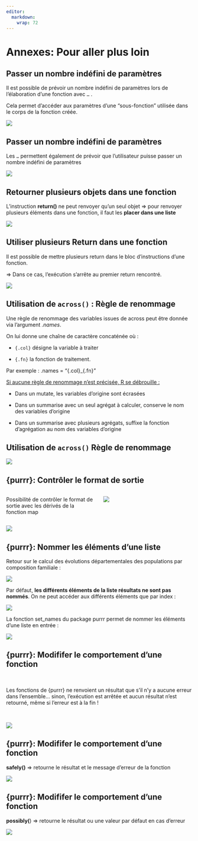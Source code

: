 ```yaml
---
editor: 
  markdown: 
    wrap: 72
---
```


# Annexes: Pour aller plus loin {.backgroundTitre .unnumbered}

## Passer un nombre indéfini de paramètres {.unnumbered}

Il est possible de prévoir un nombre indéfini de paramètres lors de
l’élaboration d’une fonction avec `…` .

Cela permet d’accéder aux paramètres d’une "sous-fonction" utilisée dans
le corps de la fonction créée.

![](img/clipboard-chap3-1.png){fig-align="center"}

## Passer un nombre indéfini de paramètres {.unnumbered}

Les `…` permettent également de prévoir que l’utilisateur puisse passer
un nombre indéfini de paramètres

![](img/clipboard-chap3-2.png){fig-align="center"}

## Retourner plusieurs objets dans une fonction {.unnumbered}

L’instruction **return()** ne peut renvoyer qu’un seul objet ⇒ pour
renvoyer plusieurs éléments dans une fonction, il faut les **placer dans
une liste**

![](img/clipboard-chap3-3.png){fig-align="center"}

## Utiliser plusieurs Return dans une fonction {.unnumbered}

Il est possible de mettre plusieurs return dans le bloc d’instructions
d’une fonction.

=\> Dans ce cas, l’exécution s’arrête au premier return rencontré.

![](img/clipboard-chap3-4.png){fig-align="center"}

## Utilisation de `across()` : Règle de renommage {.unnumbered}

Une règle de renommage des variables issues de across peut être donnée
via l’argument *.names*.

On lui donne une chaîne de caractère concaténée où :

-   `{.col}` désigne la variable à traiter

-   `{.fn}` la fonction de traitement.

Par exemple : .names = "{.col}\_{.fn}"

[Si aucune règle de renommage n’est précisée, R se débrouille
:]{.underline}

-   Dans un mutate, les variables d’origine sont écrasées

-   Dans un summarise avec un seul agrégat à calculer, conserve le nom
    des variables d’origine

-   Dans un summarise avec plusieurs agrégats, suffixe la fonction
    d’agrégation au nom des variables d’origine

## Utilisation de `across()` Règle de renommage {.unnumbered}

![](img/clipboard-chap3-5.png){fig-align="center"}

## {purrr}: Contrôler le format de sortie {.unnumbered}


::: columns
::: {.column width="50%"}
Possibilité de contrôler le format de sortie avec les dérivés de la
fonction map

:::

::: {.column width="50%"}
![](img/clipboard-chap3-6.png){fig-align="center"}
:::
:::


![](img/clipboard-chap3-7.png){fig-align="center"}

## {purrr}: Nommer les éléments d'une liste {.unnumbered}

Retour sur le calcul des évolutions départementales des populations par
composition familiale :

![](img/clipboard-chap3-8.png){fig-align="center"}

Par défaut, **les différents éléments de la liste résultats ne sont pas
nommés**. On ne peut accéder aux différents éléments que par index :

![](img/clipboard-chap3-9.png){fig-align="center"}

La fonction set_names du package purrr permet de nommer les éléments
d’une liste en entrée :

![](img/clipboard-chap3-10.png){fig-align="center"}

## {purrr}: Modififer le comportement d'une fonction {.unnumbered}

<br>

Les fonctions de {purrr} ne renvoient un résultat que s’il n’y a aucune
erreur dans l’ensemble… sinon, l’exécution est arrêtée et aucun résultat
n’est retourné, même si l’erreur est à la fin !

<br>

![](img/clipboard-chap3-11.png){fig-align="center"}

## {purrr}: Modififer le comportement d'une fonction {.unnumbered}

**safely()** ⇒ retourne le résultat et le message d’erreur de la
fonction

![](img/clipboard-chap3-12.png){fig-align="center"}

## {purrr}: Modififer le comportement d'une fonction {.unnumbered}

**possibly(**) ⇒ retourne le résultat ou une valeur par défaut en cas
d’erreur

![](img/clipboard-chap3-13.png){fig-align="center"}

